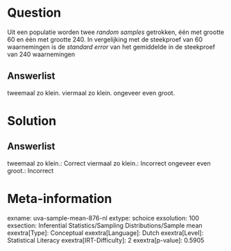 Question
========

Uit een populatie worden twee *random samples* getrokken, één met
grootte 60 en één met grootte 240. In vergelijking met de steekproef van
60 waarnemingen is de *standard error* van het gemiddelde in de
steekproef van 240 waarnemingen

Answerlist
----------

tweemaal zo klein.
viermaal zo klein.
ongeveer even groot.

Solution
========

Answerlist
----------

tweemaal zo klein.: Correct
viermaal zo klein.: Incorrect
ongeveer even groot.: Incorrect

Meta-information
================
exname: uva-sample-mean-876-nl
extype: schoice
exsolution: 100
exsection: Inferential Statistics/Sampling Distributions/Sample mean
exextra[Type]: Conceptual
exextra[Language]: Dutch
exextra[Level]: Statistical Literacy
exextra[IRT-Difficulty]: 2
exextra[p-value]: 0.5905
